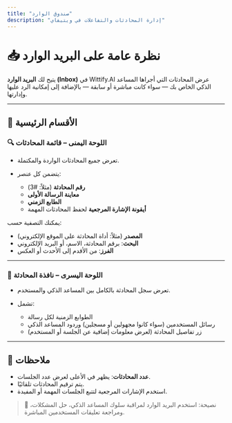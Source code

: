 ```yaml
---
title: "صندوق الوارد"
description: "إدارة المحادثات والتفاعلات في ويتيفاي"
---
```

# 📥 نظرة عامة على البريد الوارد

يتيح لك **البريد الوارد (Inbox)** في Wittify.AI عرض المحادثات التي أجراها المساعد الذكي الخاص بك — سواء كانت مباشرة أو سابقة — بالإضافة إلى إمكانية الرد عليها وإدارتها.

---

## 🧭 الأقسام الرئيسية

### 🔍 اللوحة اليمنى – قائمة المحادثات

* تعرض جميع المحادثات الواردة والمكتملة.
* يتضمن كل عنصر:

  * **رقم المحادثة** (مثلاً: #3)
  * **معاينة الرسالة الأولى**
  * **الطابع الزمني**
  * **أيقونة الإشارة المرجعية** لحفظ المحادثات المهمة

يمكنك التصفية حسب:

* **المصدر** (مثلاً: أداة المحادثة على الموقع الإلكتروني)
* **البحث**: برقم المحادثة، الاسم، أو البريد الإلكتروني
* **الفرز**: من الأقدم إلى الأحدث أو العكس

---

### 💬 اللوحة اليسرى – نافذة المحادثة

* تعرض سجل المحادثة بالكامل بين المساعد الذكي والمستخدم.
* تشمل:

  * الطوابع الزمنية لكل رسالة
  * رسائل المستخدمين (سواء كانوا مجهولين أو مسجلين) وردود المساعد الذكي
  * زر تفاصيل المحادثة (لعرض معلومات إضافية عن الجلسة أو المستخدم)

---

## 📌 ملاحظات

* **عدد المحادثات**: يظهر في الأعلى لعرض عدد الجلسات.
* يتم ترقيم المحادثات تلقائيًا.
* استخدم الإشارات المرجعية لتتبع الجلسات المهمة أو المفيدة.

> 🧠 نصيحة: استخدم البريد الوارد لمراقبة سلوك المساعد الذكي، حل المشكلات، ومراجعة تعليقات المستخدمين المباشرة.


